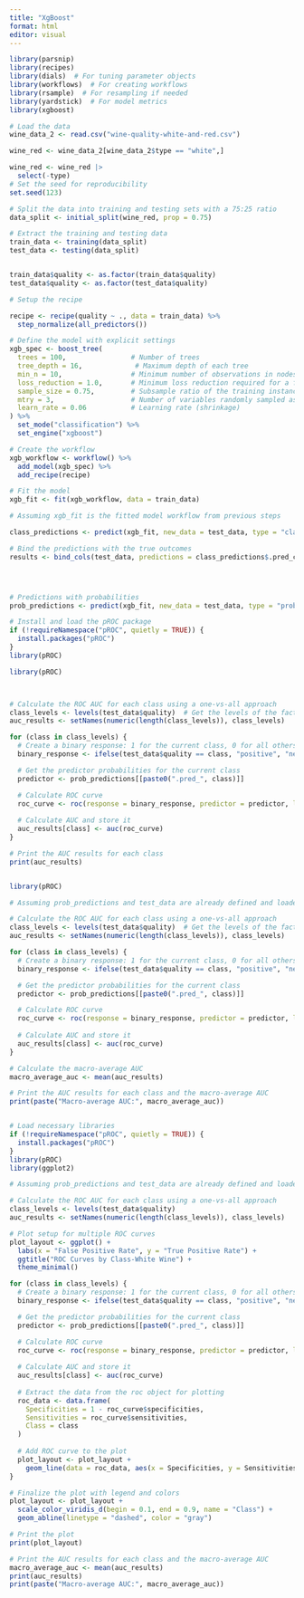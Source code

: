 ```yaml
---
title: "XgBoost"
format: html
editor: visual
---
```


```r
library(parsnip)
library(recipes)
library(dials)  # For tuning parameter objects
library(workflows)  # For creating workflows
library(rsample)  # For resampling if needed
library(yardstick)  # For model metrics
library(xgboost)

# Load the data
wine_data_2 <- read.csv("wine-quality-white-and-red.csv")

wine_red <- wine_data_2[wine_data_2$type == "white",]

wine_red <- wine_red |>
  select(-type)
# Set the seed for reproducibility
set.seed(123)

# Split the data into training and testing sets with a 75:25 ratio
data_split <- initial_split(wine_red, prop = 0.75)

# Extract the training and testing data
train_data <- training(data_split)
test_data <- testing(data_split)


train_data$quality <- as.factor(train_data$quality)
test_data$quality <- as.factor(test_data$quality)

# Setup the recipe

recipe <- recipe(quality ~ ., data = train_data) %>%
  step_normalize(all_predictors())

# Define the model with explicit settings
xgb_spec <- boost_tree(
  trees = 100,                # Number of trees
  tree_depth = 16,             # Maximum depth of each tree
  min_n = 10,                 # Minimum number of observations in nodes
  loss_reduction = 1.0,       # Minimum loss reduction required for a further partition
  sample_size = 0.75,         # Subsample ratio of the training instance
  mtry = 3,                   # Number of variables randomly sampled as candidates at each split
  learn_rate = 0.06           # Learning rate (shrinkage)
) %>%
  set_mode("classification") %>%
  set_engine("xgboost")

# Create the workflow
xgb_workflow <- workflow() %>%
  add_model(xgb_spec) %>%
  add_recipe(recipe)

# Fit the model
xgb_fit <- fit(xgb_workflow, data = train_data)

# Assuming xgb_fit is the fitted model workflow from previous steps

class_predictions <- predict(xgb_fit, new_data = test_data, type = "class")

# Bind the predictions with the true outcomes
results <- bind_cols(test_data, predictions = class_predictions$.pred_class)




# Predictions with probabilities
prob_predictions <- predict(xgb_fit, new_data = test_data, type = "prob")

# Install and load the pROC package
if (!requireNamespace("pROC", quietly = TRUE)) {
  install.packages("pROC")
}
library(pROC)

library(pROC)



# Calculate the ROC AUC for each class using a one-vs-all approach
class_levels <- levels(test_data$quality)  # Get the levels of the factor variable 'type'
auc_results <- setNames(numeric(length(class_levels)), class_levels)

for (class in class_levels) {
  # Create a binary response: 1 for the current class, 0 for all others
  binary_response <- ifelse(test_data$quality == class, "positive", "negative")

  # Get the predictor probabilities for the current class
  predictor <- prob_predictions[[paste0(".pred_", class)]]

  # Calculate ROC curve
  roc_curve <- roc(response = binary_response, predictor = predictor, levels = c("negative", "positive"))
  
  # Calculate AUC and store it
  auc_results[class] <- auc(roc_curve)
}

# Print the AUC results for each class
print(auc_results)


library(pROC)

# Assuming prob_predictions and test_data are already defined and loaded correctly

# Calculate the ROC AUC for each class using a one-vs-all approach
class_levels <- levels(test_data$quality)  # Get the levels of the factor variable 'type'
auc_results <- setNames(numeric(length(class_levels)), class_levels)

for (class in class_levels) {
  # Create a binary response: 1 for the current class, 0 for all others
  binary_response <- ifelse(test_data$quality == class, "positive", "negative")

  # Get the predictor probabilities for the current class
  predictor <- prob_predictions[[paste0(".pred_", class)]]

  # Calculate ROC curve
  roc_curve <- roc(response = binary_response, predictor = predictor, levels = c("negative", "positive"))
  
  # Calculate AUC and store it
  auc_results[class] <- auc(roc_curve)
}

# Calculate the macro-average AUC
macro_average_auc <- mean(auc_results)

# Print the AUC results for each class and the macro-average AUC
print(paste("Macro-average AUC:", macro_average_auc))


# Load necessary libraries
if (!requireNamespace("pROC", quietly = TRUE)) {
  install.packages("pROC")
}
library(pROC)
library(ggplot2)

# Assuming prob_predictions and test_data are already defined and loaded correctly

# Calculate the ROC AUC for each class using a one-vs-all approach
class_levels <- levels(test_data$quality)
auc_results <- setNames(numeric(length(class_levels)), class_levels)

# Plot setup for multiple ROC curves
plot_layout <- ggplot() +
  labs(x = "False Positive Rate", y = "True Positive Rate") +
  ggtitle("ROC Curves by Class-White Wine") +
  theme_minimal()

for (class in class_levels) {
  # Create a binary response: 1 for the current class, 0 for all others
  binary_response <- ifelse(test_data$quality == class, "positive", "negative")

  # Get the predictor probabilities for the current class
  predictor <- prob_predictions[[paste0(".pred_", class)]]

  # Calculate ROC curve
  roc_curve <- roc(response = binary_response, predictor = predictor, levels = c("negative", "positive"), direction = "<")
  
  # Calculate AUC and store it
  auc_results[class] <- auc(roc_curve)
  
  # Extract the data from the roc object for plotting
  roc_data <- data.frame(
    Specificities = 1 - roc_curve$specificities,
    Sensitivities = roc_curve$sensitivities,
    Class = class
  )
  
  # Add ROC curve to the plot
  plot_layout <- plot_layout +
    geom_line(data = roc_data, aes(x = Specificities, y = Sensitivities, color = Class), inherit.aes = FALSE)
}

# Finalize the plot with legend and colors
plot_layout <- plot_layout +
  scale_color_viridis_d(begin = 0.1, end = 0.9, name = "Class") +
  geom_abline(linetype = "dashed", color = "gray")

# Print the plot
print(plot_layout)

# Print the AUC results for each class and the macro-average AUC
macro_average_auc <- mean(auc_results)
print(auc_results)
print(paste("Macro-average AUC:", macro_average_auc))

```

```{}
```
